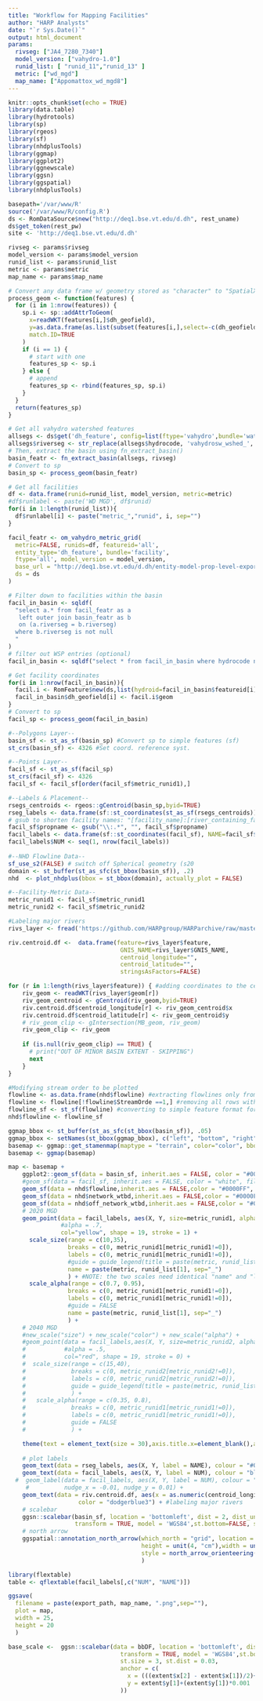```yaml
---
title: "Workflow for Mapping Facilities"
author: "HARP Analysts"
date: "`r Sys.Date()`"
output: html_document
params:
  rivseg: ["JA4_7280_7340"]
  model_version: ["vahydro-1.0"]
  runid_list: [ "runid_11","runid_13" ]
  metric: ["wd_mgd"]
  map_name: ["Appomattox_wd_mgd8"]
---
```

```r
knitr::opts_chunk$set(echo = TRUE)
library(data.table)
library(hydrotools)
library(sp)
library(rgeos)
library(sf)
library(nhdplusTools)
library(ggmap)
library(ggplot2)
library(ggnewscale)   
library(ggsn)
library(ggspatial)
library(nhdplusTools)

basepath='/var/www/R'
source('/var/www/R/config.R')
ds <- RomDataSource$new("http://deq1.bse.vt.edu/d.dh", rest_uname)
ds$get_token(rest_pw)
site <- 'http://deq1.bse.vt.edu/d.dh'
```
```r
rivseg <- params$rivseg
model_version <- params$model_version
runid_list <- params$runid_list
metric <- params$metric
map_name <- params$map_name
```

```r
# Convert any data frame w/ geometry stored as "character" to "SpatialXxxDataFrame" (Xx_sp)
process_geom <- function(features) {
  for (i in 1:nrow(features)) {
    sp.i <- sp::addAttrToGeom(
      x=readWKT(features[i,]$dh_geofield), 
      y=as.data.frame(as.list(subset(features[i,],select=-c(dh_geofield)))),
      match.ID=TRUE
    )
    if (i == 1) {
      # start with one 
      features_sp <- sp.i
    } else {
      # append
      features_sp <- rbind(features_sp, sp.i)
    }
  }
  return(features_sp)
}
```

```r
# Get all vahydro watershed features
allsegs <- ds$get('dh_feature', config=list(ftype='vahydro',bundle='watershed'))
allsegs$riverseg <- str_replace(allsegs$hydrocode, 'vahydrosw_wshed_', '')
# Then, extract the basin using fn_extract_basin()
basin_featr <- fn_extract_basin(allsegs, rivseg)
# Convert to sp
basin_sp <- process_geom(basin_featr)

# Get all facilities
df <- data.frame(runid=runid_list, model_version, metric=metric)
#df$runlabel <- paste('WD MGD', df$runid)
for(i in 1:length(runid_list)){
  df$runlabel[i] <- paste("metric_","runid", i, sep="")
}

facil_featr <- om_vahydro_metric_grid( 
  metric=FALSE, runids=df, featureid='all', 
  entity_type='dh_feature', bundle='facility',
  ftype='all', model_version = model_version,
  base_url = "http://deq1.bse.vt.edu/d.dh/entity-model-prop-level-export",
  ds = ds
)

# Filter down to facilities within the basin
facil_in_basin <- sqldf(
  "select a.* from facil_featr as a
   left outer join basin_featr as b
   on (a.riverseg = b.riverseg)
  where b.riverseg is not null 
  "
)
# filter out WSP entries (optional)
facil_in_basin <- sqldf("select * from facil_in_basin where hydrocode not like 'wsp_%'")

# Get facility coordinates
for(i in 1:nrow(facil_in_basin)){
  facil.i <- RomFeature$new(ds,list(hydroid=facil_in_basin$featureid[i]), TRUE)
  facil_in_basin$dh_geofield[i] <- facil.i$geom
}
# Convert to sp
facil_sp <- process_geom(facil_in_basin)
```

```r
#--Polygons Layer--
basin_sf <- st_as_sf(basin_sp) #Convert sp to simple features (sf)
st_crs(basin_sf) <- 4326 #Set coord. reference syst.

#--Points Layer--
facil_sf <- st_as_sf(facil_sp)
st_crs(facil_sf) <- 4326
facil_sf <- facil_sf[order(facil_sf$metric_runid1),]

#--Labels & Placement--
rsegs_centroids <- rgeos::gCentroid(basin_sp,byid=TRUE)
rseg_labels <- data.frame(sf::st_coordinates(st_as_sf(rsegs_centroids)), NAME=basin_sf$riverseg)
# gsub to shorten facility names: "[facility_name]:[river_containing_facility]" => "[facility_name]"
facil_sf$propname <- gsub("\\:.*", "", facil_sf$propname) 
facil_labels <- data.frame(sf::st_coordinates(facil_sf), NAME=facil_sf$propname)
facil_labels$NUM <- seq(1, nrow(facil_labels))
  
#--NHD Flowline Data--
sf_use_s2(FALSE) # switch off Spherical geometry (s20
domain <- st_buffer(st_as_sfc(st_bbox(basin_sf)), .2)
nhd  <- plot_nhdplus(bbox = st_bbox(domain), actually_plot = FALSE)

#--Facility-Metric Data--
metric_runid1 <- facil_sf$metric_runid1
metric_runid2 <- facil_sf$metric_runid2
```

```r
#Labeling major rivers 
rivs_layer <- fread('https://github.com/HARPgroup/HARParchive/raw/master/GIS_layers/MajorRivers.csv')

riv.centroid.df <-  data.frame(feature=rivs_layer$feature,
                                GNIS_NAME=rivs_layer$GNIS_NAME,
                                centroid_longitude="",
                                centroid_latitude="",
                                stringsAsFactors=FALSE) 

for (r in 1:length(rivs_layer$feature)) { #adding coordinates to the centroids df for labeling
    riv_geom <- readWKT(rivs_layer$geom[r])
    riv_geom_centroid <- gCentroid(riv_geom,byid=TRUE)
    riv.centroid.df$centroid_longitude[r] <- riv_geom_centroid$x
    riv.centroid.df$centroid_latitude[r] <- riv_geom_centroid$y  
    # riv_geom_clip <- gIntersection(MB_geom, riv_geom)
    riv_geom_clip <- riv_geom
    
    if (is.null(riv_geom_clip) == TRUE) {
      # print("OUT OF MINOR BASIN EXTENT - SKIPPING") 
      next
    }
}
```

```r
#Modifying stream order to be plotted 
flowline <- as.data.frame(nhd$flowline) #extracting flowlines only from larger nhd object
flowline <- flowline[!flowline$StreamOrde ==1,] #removing all rows with a strem order of 1
flowline_sf <- st_sf(flowline) #converting to simple feature format for rejoining with nhd object
nhd$flowline <- flowline_sf
```

```r
ggmap_bbox <- st_buffer(st_as_sfc(st_bbox(basin_sf)), .05)
ggmap_bbox <- setNames(st_bbox(ggmap_bbox), c("left", "bottom", "right", "top"))
basemap <- ggmap::get_stamenmap(maptype = "terrain", color="color", bbox = ggmap_bbox, zoom = 11)
basemap <- ggmap(basemap)
```

```r
map <- basemap + 
    ggplot2::geom_sf(data = basin_sf, inherit.aes = FALSE, color = "#002289", fill = "#0022974C", lwd=1) +
    #geom_sf(data = facil_sf, inherit.aes = FALSE, color = "white", fill = "black", size = 10, pch = 21) +
    geom_sf(data = nhd$flowline,inherit.aes = FALSE,color = "#0000FF", fill = NA, size = 0.5) +
    geom_sf(data = nhd$network_wtbd,inherit.aes = FALSE,color = "#0000FF", fill = NA, size = 1) +
    geom_sf(data = nhd$off_network_wtbd,inherit.aes = FALSE,color = "#0000FF", fill = NA, size = 1) +
    # 2020 MGD
    geom_point(data = facil_labels, aes(X, Y, size=metric_runid1, alpha=metric_runid1), 
               #alpha = .7, 
               col="yellow", shape = 19, stroke = 1) +
      scale_size(range = c(10,35), 
                 breaks = c(0, metric_runid1[metric_runid1!=0]),
                 labels = c(0, metric_runid1[metric_runid1!=0]),
                 #guide = guide_legend(title = paste(metric, runid_list[1], sep="_"))
                 name = paste(metric, runid_list[1], sep="_")
                 ) + #NOTE: the two scales need identical "name" and "labels" to become one simultaneous legend
      scale_alpha(range = c(0.7, 0.95),
                 breaks = c(0, metric_runid1[metric_runid1!=0]),
                 labels = c(0, metric_runid1[metric_runid1!=0]),
                 #guide = FALSE
                 name = paste(metric, runid_list[1], sep="_")
                 ) +
    # 2040 MGD
    #new_scale("size") + new_scale("color") + new_scale("alpha") +
    #geom_point(data = facil_labels,aes(X, Y, size=metric_runid2, alpha=metric_runid2), 
    #           #alpha = .5, 
    #           col="red", shape = 19, stroke = 0) +
    #  scale_size(range = c(15,40), 
    #             breaks = c(0, metric_runid2[metric_runid2!=0]),
    #             labels = c(0, metric_runid2[metric_runid2!=0]),
    #             guide = guide_legend(title = paste(metric, runid_list[2], sep="_"))
    #             ) +
    #   scale_alpha(range = c(0.35, 0.8),
    #             breaks = c(0, metric_runid1[metric_runid1!=0]),
    #             labels = c(0, metric_runid1[metric_runid1!=0]),
    #             guide = FALSE
    #             ) +

    theme(text = element_text(size = 30),axis.title.x=element_blank(),axis.title.y=element_blank()) +
    
    # plot labels
    geom_text(data = rseg_labels, aes(X, Y, label = NAME), colour = "#002269", size = 7) +
    geom_text(data = facil_labels, aes(X, Y, label = NUM), colour = "black", size = 7) +
  #  geom_label(data = facil_labels, aes(X, Y, label = NUM), colour = "black", size = 10, 
     #          nudge_x = -0.01, nudge_y = 0.01) +
    geom_text(data = riv.centroid.df, aes(x = as.numeric(centroid_longitude), y = as.numeric(centroid_latitude), group = 1, label = GNIS_NAME),size = 8, 
                    color = "dodgerblue3") + #labeling major rivers
    # scalebar
    ggsn::scalebar(basin_sf, location = 'bottomleft', dist = 2, dist_unit = 'mi',
                   transform = TRUE, model = 'WGS84',st.bottom=FALSE, st.size=12 ) +
    # north arrow
    ggspatial::annotation_north_arrow(which_north = "grid", location = "tr",
                                      height = unit(4, "cm"),width = unit(3, "cm"), 
                                      style = north_arrow_orienteering(text_size = 35)
                                      )
```

```r
library(flextable)
table <- qflextable(facil_labels[,c("NUM", "NAME")])

ggsave(
  filename = paste(export_path, map_name, ".png",sep=""),
  plot = map,
  width = 25,
  height = 20
  )
```

```r
base_scale <-  ggsn::scalebar(data = bbDF, location = 'bottomleft', dist = 25, dist_unit = 'mi', 
                                transform = TRUE, model = 'WGS84',st.bottom=FALSE, 
                                st.size = 3, st.dist = 0.03,
                                anchor = c(
                                  x = (((extent$x[2] - extent$x[1])/2)+extent$x[1])-0.45,
                                  y = extent$y[1]+(extent$y[1])*0.001
                                ))
```

